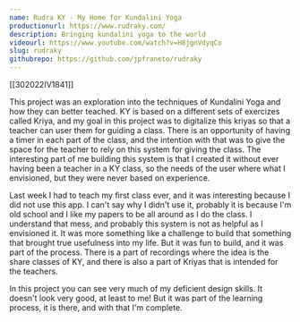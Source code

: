 ```yaml
---
name: Rudra KY - My Home for Kundalini Yoga
productionurl: https://www.rudraky.com/
description: Bringing kundalini yoga to the world
videourl: https://www.youtube.com/watch?v=H8jgnVdyqCo
slug: rudraky
githubrepo: https://github.com/jpfraneto/rudraky
---
```


[[302022IV1841]]

This project was an exploration into the techniques of Kundalini Yoga and how they can better teached. KY is based on a different sets of exercizes called Kriya, and my goal in this project was to digitalize this kriyas so that a teacher can user them for guiding a class. There is an opportunity of having a timer in each part of the class, and the intention with that was to give the space for the teacher to rely on this system for giving the class. The interesting part of me building this system is that I created it without ever having been a teacher in a KY class, so the needs of the user where what I envisioned, but they were never based on experience.

Last week I had to teach my first class ever, and it was interesting because I did not use this app. I can't say why I didn't use it, probably it is because I'm old school and I like my papers to be all around as I do the class. I understand that mess, and probably this system is not as helpful as I envisioned it. It was more something like a challenge to build that something that brought true usefulness into my life. But it was fun to build, and it was part of the process. There is a part of recordings where the idea is the share classes of KY, and there is also a part of Kriyas that is intended for the teachers.

In this project you can see very much of my deficient design skills. It doesn't look very good, at least to me! But it was part of the learning process, it is there, and with that I'm complete.
